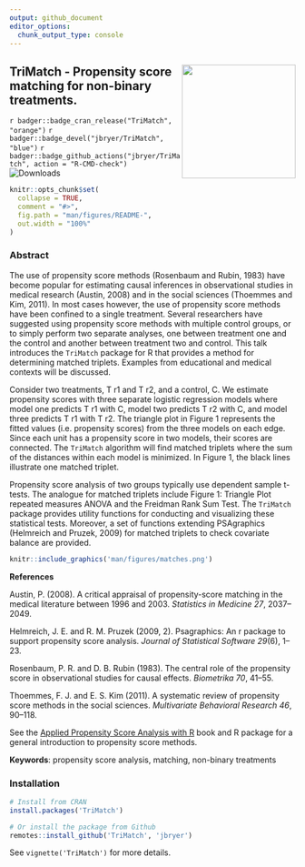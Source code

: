 ```yaml
---
output: github_document
editor_options: 
  chunk_output_type: console
---
```



## <a href='https://github.com/jbryer/TriMatch'><img src='man/figures/TriMatch.png' align="right" width="200" /></a> TriMatch - Propensity score matching for non-binary treatments.

<!-- badges: start -->
`r badger::badge_cran_release("TriMatch", "orange")`
`r badger::badge_devel("jbryer/TriMatch", "blue")`
`r badger::badge_github_actions("jbryer/TriMatch", action = "R-CMD-check")`
![Downloads](http://cranlogs.r-pkg.org/badges/TriMatch)
<!-- badges: end -->


```r
knitr::opts_chunk$set(
  collapse = TRUE,
  comment = "#>",
  fig.path = "man/figures/README-",
  out.width = "100%"
)
```

### Abstract

The use of propensity score methods (Rosenbaum and Rubin, 1983) have become popular for estimating causal inferences in observational studies in medical research (Austin, 2008) and in the social sciences (Thoemmes and Kim, 2011). In most cases however, the use of propensity score methods have been confined to a single treatment. Several researchers have suggested using propensity score methods with multiple control groups, or to simply perform two separate analyses, one between treatment one and the control and another between treatment two and control. This talk introduces the `TriMatch` package for R that provides a method for determining matched triplets. Examples from educational and medical contexts will be discussed.

Consider two treatments, T r1 and T r2, and a control, C. We estimate propensity scores with three separate logistic regression models where model one predicts T r1 with C, model two predicts T r2 with C, and model three predicts T r1 with T r2. The triangle plot in Figure 1 represents the fitted values (i.e. propensity scores) from the three models on each edge. Since each unit has a propensity score in two models, their scores are connected. The `TriMatch` algorithm will find matched triplets where the sum of the distances within each model is minimized. In Figure 1, the black lines illustrate one matched triplet.

Propensity score analysis of two groups typically use dependent sample t-tests. The analogue for matched triplets include
Figure 1: Triangle Plot repeated measures ANOVA and the Freidman Rank Sum Test. The `TriMatch` package provides utility functions for conducting and visualizing these statistical tests. Moreover, a set of functions extending PSAgraphics (Helmreich and Pruzek, 2009) for matched triplets to check covariate balance are provided.

```r
knitr::include_graphics('man/figures/matches.png')
```

**References**

Austin, P. (2008). A critical appraisal of propensity-score matching in the medical literature between 1996 and 2003. *Statistics in Medicine 27*, 2037–2049.

Helmreich, J. E. and R. M. Pruzek (2009, 2). Psagraphics: An r package to support propensity score analysis. *Journal of Statistical Software 29*(6), 1–23.

Rosenbaum, P. R. and D. B. Rubin (1983). The central role of the propensity score in observational studies for causal effects. *Biometrika 70*, 41–55.

Thoemmes, F. J. and E. S. Kim (2011). A systematic review of propensity score methods in the social sciences. *Multivariate Behavioral Research 46*, 90–118.

See the [Applied Propensity Score Analysis with R](https://psa.bryer.org) book and R package for a general introduction to propensity score methods.

**Keywords**: propensity score analysis, matching, non-binary treatments

### Installation

```r
# Install from CRAN
install.packages('TriMatch')

# Or install the package from Github
remotes::install_github('TriMatch', 'jbryer')
```

See `vignette('TriMatch')` for more details.

